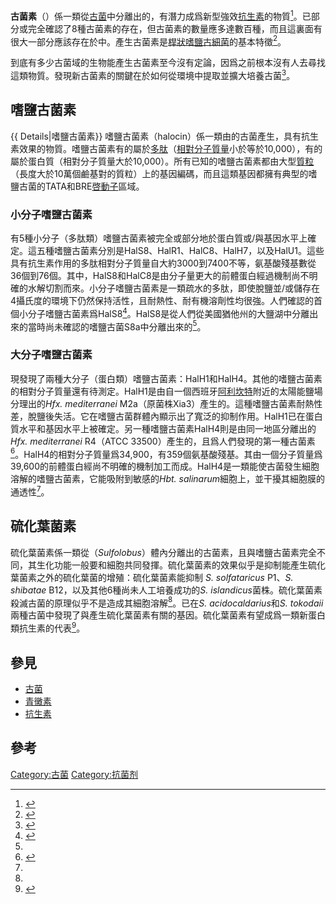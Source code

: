 '''古菌素'''（{{lang-en|archaeocin}}）係一類從[[古菌|古菌]]中分離出的，有潛力成爲新型強效[[抗生素|抗生素]]的物質<ref name=BlumP>{{cite book | author = Blum P (editor). | title = Archaea: New Models for Prokaryotic Biology | publisher = Caister Academic Press | year = 2008 |  isbn =  978-1-904455-27-1 }}</ref>。已部分或完全確認了8種古菌素的存在，但古菌素的數量應多達數百種，而且這裏面有很大一部分應該存在於{{link-en|嗜鹽古細菌|haloarchaea}}中。產生古菌素是[[桿狀嗜鹽古細菌|桿狀嗜鹽古細菌]]的基本特徵<ref name="pmid11938468">{{cite journal|author=O'Connor EM, Shand RF|title=Halocins and sulfolobicins: the emerging story of archaeal protein and peptide antibiotics
|journal=J. Ind. Microbiol. Biotechnol.|volume=28|issue=1|pages=23–31|year=2002|pmid=11938468|doi=10.1038/sj/jim/7000190|url=http://link.springer.de/link/service/journals/10295/bibs/2028001/20280023.htm}}</ref>。

到底有多少古菌域的生物能產生古菌素至今沒有定論，因爲之前根本沒有人去尋找這類物質。發現新古菌素的關鍵在於如何從環境中提取並擴大培養古菌<ref name=Shand>{{cite book |author= Shand RF; Leyva KJ |year=2008|chapter=Archaeal Antimicrobials: An Undiscovered Country|title=Archaea: New Models for Prokaryotic Biology|publisher=Caister Academic Press|isbn= 978-1-904455-27-1}}</ref>。

== 嗜鹽古菌素 ==
{{ Details|嗜鹽古菌素}}
嗜鹽古菌素（halocin）係一類由{{link-en|嗜鹽古菌科|Halobacteriaceae}}的古菌產生，具有抗生素效果的物質。嗜鹽古菌素有的屬於[[多肽|多肽]]（[[相對分子質量|相對分子質量]]小於等於10,000），有的屬於蛋白質（相對分子質量大於10,000）。所有已知的嗜鹽古菌素都由大型[[質粒|質粒]]（長度大於10萬個鹼基對的質粒）上的基因編碼，而且這類基因都擁有典型的嗜鹽古菌的TATA和BRE[[啓動子|啓動子]]區域。

=== 小分子嗜鹽古菌素 ===
有5種小分子（多肽類）嗜鹽古菌素被完全或部分地於蛋白質或/與基因水平上確定。這五種嗜鹽古菌素分別是HalS8、HalR1、HalC8、HalH7，以及HalU1。這些具有抗生素作用的多肽相對分子質量自大約3000到7400不等，氨基酸殘基數從36個到76個。其中，HalS8和HalC8是由分子量更大的前體蛋白經過機制尚不明確的水解切割而來。小分子嗜鹽古菌素是一類疏水的多肽，即使脫鹽並/或儲存在4攝氏度的環境下仍然保持活性，且耐熱性、耐有機溶劑性均很強。人們確認的首個小分子嗜鹽古菌素爲HalS8<ref name="pmid10940040">{{cite journal|author=Price LB, Shand RF|title=Halocin S8: a 36-amino-acid microhalocin from the haloarchaeal strain S8a|journal=J. Bacteriol.|volume=182|issue=17|pages=4951–8|year=2000|pmid=10940040|doi=10.1128/JB.182.17.4951-4958.2000|url=http://jb.asm.org/cgi/pmidlookup?view=long&pmid=10940040|pmc=111376|access-date=2019-02-07|archive-date=2019-10-16|archive-url=https://web.archive.org/web/20191016200503/https://jb.asm.org/content/182/17/4951.long|dead-url=no}}</ref>。HalS8是從人們從美國猶他州的大鹽湖中分離出來的當時尚未確認的嗜鹽古菌S8a中分離出來的<ref name="Shand" />。

=== 大分子嗜鹽古菌素 ===
現發現了兩種大分子（蛋白類）嗜鹽古菌素：HalH1和HalH4。其他的嗜鹽古菌素的相對分子質量還有待測定。HalH1是由自一個西班牙[[阿利坎特|阿利坎特]]附近的太陽能鹽場分理出的''Hfx. mediterranei'' M2a（原菌株Xia3）產生的。這種嗜鹽古菌素耐熱性差，脫鹽後失活。它在嗜鹽古菌群體內顯示出了寬泛的抑制作用。HalH1已在蛋白質水平和基因水平上被確定。另一種嗜鹽古菌素HalH4則是由同一地區分離出的''Hfx. mediterranei'' R4（ATCC 33500）產生的，且爲人們發現的第一種古菌素<ref name="pmid8990311">{{cite journal|author=Cheung J, Danna KJ, O'Connor EM, Price LB, Shand RF|title=Isolation, sequence, and expression of the gene encoding halocin H4, a bacteriocin from the halophilic archaeon Haloferax mediterranei R4|journal=J. Bacteriol.|volume=179|issue=2|pages=548–51|year=1997|pmid=8990311|doi=|url=http://jb.asm.org/cgi/pmidlookup?view=long&pmid=8990311|pmc=178729|access-date=2019-02-07|archive-date=2019-10-16|archive-url=https://web.archive.org/web/20191016200503/https://jb.asm.org/content/179/2/548.long|dead-url=no}}</ref>。HalH4的相對分子質量爲34,900，有359個氨基酸殘基。其由一個分子質量爲39,600的前體蛋白經尚不明確的機制加工而成。HalH4是一類能使古菌發生細胞溶解的嗜鹽古菌素，它能吸附到敏感的''Hbt. salinarum''細胞上，並干擾其細胞膜的通透性<ref name="Shand" />。

==硫化葉菌素==
硫化葉菌素係一類從{{link-en|硫化葉菌|Sulfolobus}}（''Sulfolobus''）體內分離出的古菌素，且與嗜鹽古菌素完全不同，其生化功能一般要和細胞共同發揮。硫化葉菌素的效果似乎是抑制能產生硫化葉菌素之外的硫化葉菌的增殖：硫化葉菌素能抑制 ''S. solfataricus'' P1、''S. shibatae'' B12，以及其他6種尚未人工培養成功的''S. islandicus''菌株。硫化葉菌素殺滅古菌的原理似乎不是造成其細胞溶解<ref name="Shand" />。已在''S. acidocaldarius''和''S. tokodaii''兩種古菌中發現了與產生硫化葉菌素有關的基因。硫化葉菌素有望成爲一類新蛋白類抗生素的代表<ref name="pmid21725003">{{cite journal|author=Ellen AF, Rohulya OV, Fusetti F, Wagner M, Albers SV, Driessen AJ|title=The sulfolobicin genes of Sulfolobus acidocaldarius encode novel antimicrobial proteins|journal=J. Bacteriol.|volume=193|issue=17|pages=4380–87|year=2011|pmid=21725003|doi=10.1128/jb.05028-11|url=http://www.ncbi.nlm.nih.gov/pubmed/21725003|access-date=2019-02-07|archive-date=2019-08-09|archive-url=https://web.archive.org/web/20190809090939/https://www.ncbi.nlm.nih.gov/pubmed/21725003|dead-url=no}}</ref>。

==參見==
* [[古菌|古菌]]
* [[青黴素|青黴素]]
* [[抗生素|抗生素]]

==參考==
{{reflist|2}}

[[Category:古菌|Category:古菌]]
[[Category:抗菌剂|Category:抗菌剂]]